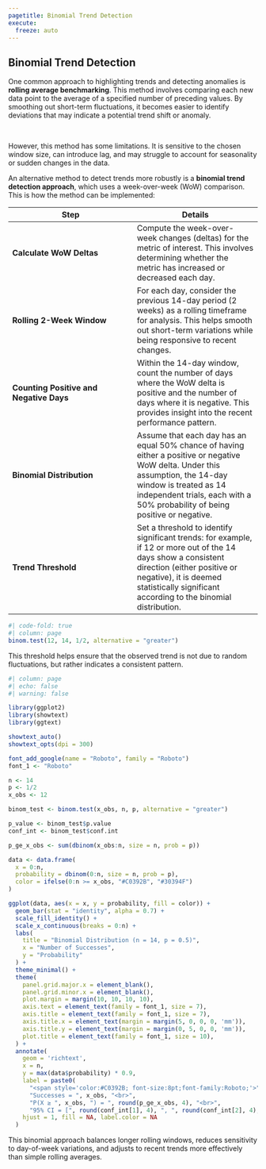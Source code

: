 ```yaml
---
pagetitle: Binomial Trend Detection
execute: 
  freeze: auto
---
```


::: column-page
# Binomial Trend Detection
:::

::::: column-screen
:::: portfolio-banner
::: column-page
One common approach to highlighting trends and detecting anomalies is **rolling average benchmarking**. This method involves comparing each new data point to the average of a specified number of preceding values. By smoothing out short-term fluctuations, it becomes easier to identify deviations that may indicate a potential trend shift or anomaly.

<br>

However, this method has some limitations. It is sensitive to the chosen window size, can introduce lag, and may struggle to account for seasonality or sudden changes in the data.
:::
::::
:::::

::: {.column-page .binom}
An alternative method to detect trends more robustly is a **binomial trend detection approach**, which uses a week-over-week (WoW) comparison. This is how the method can be implemented:

| **Step** | **Details** |
|----|----|
| **Calculate WoW Deltas** | Compute the week-over-week changes (deltas) for the metric of interest. This involves determining whether the metric has increased or decreased each day. |
| **Rolling 2-Week Window** | For each day, consider the previous 14-day period (2 weeks) as a rolling timeframe for analysis. This helps smooth out short-term variations while being responsive to recent changes. |
| **Counting Positive and Negative Days** | Within the 14-day window, count the number of days where the WoW delta is positive and the number of days where it is negative. This provides insight into the recent performance pattern. |
| **Binomial Distribution** | Assume that each day has an equal 50% chance of having either a positive or negative WoW delta. Under this assumption, the 14-day window is treated as 14 independent trials, each with a 50% probability of being positive or negative. |
| **Trend Threshold** | Set a threshold to identify significant trends: for example, if 12 or more out of the 14 days show a consistent direction (either positive or negative), it is deemed statistically significant according to the binomial distribution. |
:::

```r
#| code-fold: true
#| column: page
binom.test(12, 14, 1/2, alternative = "greater")
```

::: {.column-page .binom}
This threshold helps ensure that the observed trend is not due to random fluctuations, but rather indicates a consistent pattern.
:::


```r
#| column: page
#| echo: false
#| warning: false

library(ggplot2)
library(showtext)
library(ggtext)

showtext_auto()
showtext_opts(dpi = 300)

font_add_google(name = "Roboto", family = "Roboto")
font_1 <- "Roboto"

n <- 14 
p <- 1/2  
x_obs <- 12  

binom_test <- binom.test(x_obs, n, p, alternative = "greater")

p_value <- binom_test$p.value
conf_int <- binom_test$conf.int

p_ge_x_obs <- sum(dbinom(x_obs:n, size = n, prob = p))

data <- data.frame(
  x = 0:n,
  probability = dbinom(0:n, size = n, prob = p),
  color = ifelse(0:n >= x_obs, "#C0392B", "#30394F")  
)

ggplot(data, aes(x = x, y = probability, fill = color)) +
  geom_bar(stat = "identity", alpha = 0.7) +
  scale_fill_identity() +  
  scale_x_continuous(breaks = 0:n) +  
  labs(
    title = "Binomial Distribution (n = 14, p = 0.5)",
    x = "Number of Successes",
    y = "Probability"
  ) +
  theme_minimal() +
  theme(
    panel.grid.major.x = element_blank(),
    panel.grid.minor.x = element_blank(),
    plot.margin = margin(10, 10, 10, 10),
    axis.text = element_text(family = font_1, size = 7),
    axis.title = element_text(family = font_1, size = 7),
    axis.title.x = element_text(margin = margin(5, 0, 0, 0, 'mm')),
    axis.title.y = element_text(margin = margin(0, 5, 0, 0, 'mm')),
    plot.title = element_text(family = font_1, size = 10),
  ) +
  annotate(
    geom = 'richtext',
    x = n,
    y = max(data$probability) * 0.9,
    label = paste0(
      "<span style='color:#C0392B; font-size:8pt;font-family:Roboto;'>",
      "Successes = ", x_obs, "<br>",
      "P(X ≥ ", x_obs, ") = ", round(p_ge_x_obs, 4), "<br>",
      "95% CI = [", round(conf_int[1], 4), ", ", round(conf_int[2], 4), "]</span>"),
    hjust = 1, fill = NA, label.color = NA
  )
```

::: {.column-page .binom}
This binomial approach balances longer rolling windows, reduces sensitivity to day-of-week variations, and adjusts to recent trends more effectively than simple rolling averages.
:::